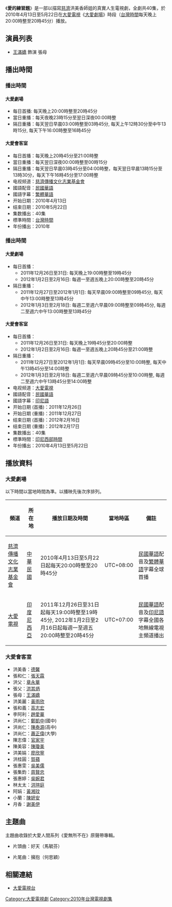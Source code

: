 {{Infobox Television
| show_name            = 愛的練習題
| 類型                  = 大愛真實人生劇場
| 主演                  = 參見演員列表 
| opentheme            = [[何思穎|何思穎]]〈拥抱〉
| endtheme             = 馬毓芬〈好天〉
| composer             = 
| country              = {{ROC-TW}}
| language             = [[國語|國語]]
| num_seasons          = <!-- or num_series -->
| num_episodes         = 40集
| location             = {{TWN}}
| runtime              = 45分鐘（含《大愛會客室》）
| company              = [[慈濟基金會|慈濟基金會]]
| distributor          = 
| channel              = [[大愛電視|大愛電視]]
| picture_format       = [[標準畫質電視|標準畫質電視]]
| audio_format         = 
| first_run            = {{TWN}}
| first_aired          = 2010年4月13日
| last_aired           = 2010年5月22日
| status               = 
}}
《'''愛的練習題'''》是一部以描寫[[慈濟|慈濟]]洪美香師姐的真實人生電視劇，全劇共40集，於2010年4月13日至5月22日在[[大愛電視|大愛電視]]《[[大愛劇場|大愛劇場]]》時段（[[台灣時間|台灣時間]]每天晚上20:00時整至20時45分）播放。

==演員列表==
*[[王滿嬌|王滿嬌]] 飾演 張母

==播出時間==
==={{TWN}}播出時間===
====大愛劇場====
*每日首播: 每天晚上20:00時整至20時45分
*當日重播：每天夜晚23時15分至翌日深夜00:00時整
*隔日重播：每天翌日早晨03:00時整至03時45分, 每天上午12時30分至中午13時15分, 每天下午16:00時整至16時45分
====大愛會客室====
*每日首播：每天晚上20時45分至21:00時整
*當日重播：每天翌日深夜00:00時整至00時15分
*隔日重播：每天翌日早晨03時45分至04:00時整，每天翌日早晨13時15分至13時30分，每天下午16時45分至17:00時整
*电视频道：[[大愛衛星電視|慈濟傳播文化志業基金會]]
*國語配音：[[中華民國國語|民國華語]]
*國語字幕：[[繁體中文|繁體華語]]
*开始日期：2010年4月13日
*结束日期：2010年5月22日
*集数播出：40集
*標準時間：[[台灣時間|台灣時間]]
*年份播出：2010年

==={{INA}}播出時間===
====大愛劇場====
*每日首播：
**2011年12月26日至31日: 每天晚上19:00時整至19時45分
**2012年1月2日至2月16日: 每週一至週五晚上20:00時整至20時45分
*隔日重播：
**2011年12月27日至2012年1月1日: 每天早晨09:00時整至09時45分, 每天中午13:00時整至13時45分
**2012年1月3日至2月18日: 每週二至週六早晨09:00時整至09時45分, 每週二至週六中午13:00時整至13時45分
====大愛會客室====
*每日首播：
**2011年12月26日至31日: 每天晚上19時45分至20:00時整
**2012年1月2日至2月16日: 每週一至週五晚上20時45分至21:00時整
*隔日重播：
**2011年12月27日至2012年1月1日: 每天早晨09時45分至10:00時整, 每天中午13時45分至14:00時整
**2012年1月3日至2月18日: 每週二至週六早晨09時45分至10:00時整, 每週二至週六中午13時45分至14:00時整
*电视频道：[[w:id:DAAI_TV|大愛電視]]
*國語配音：[[中華民國國語|民國華語]]
*國語字幕：[[印尼語|印尼語]]
*开始日期 (首播)：2011年12月26日
*开始日期 (重播)：2011年12月27日
*结束日期 (首播)：2012年2月16日
*结束日期 (重播)：2012年2月17日
*集数播出：40集
*標準時間：[[UTC+7|印尼西部時間]]
*年份播出：2010年4月13日至5月22日

==播放資料==
===大愛劇場===
以下時間以當地時間為準。以播映先後次序排列。

{| class="wikitable"
|-
! 頻道 || 所在地 || 播放日期及時間 || 當地時區 || 備註
|-
| [[大愛衛星電視|慈濟傳播文化志業基金會]] || [[中華民國|中華民國]] || 2010年4月13日至5月22日起每天20:00時整至20時45分|| UTC+08:00 || [[中華民國國語|民國華語]]配音及[[繁體中文|繁體華語]]字幕全球首播
|-
| [[w:id:DAAI_TV|大愛電視]] || [[印度尼西亞|印度尼西亞]] || 2011年12月26日至31日起每天19:00時整至19時45分, 2012年1月2日至2月16日起每週一至週五20:00時整至20時45分|| UTC+07:00 || [[中華民國國語|民國華語]]配音及[[印尼語|印尼語]]字幕全國各地無線電視主頻道播出
|}
===大愛會客室===
*洪美香：[[德馨|德馨]]
*張和仁：[[張天霖|張天霖]] 
*洪父：[[章永華|章永華]] 
*張父：[[洪其炳|洪其炳]] 
*張母：[[王滿嬌|王滿嬌]]
*洪美麗：[[黃雨欣|黃雨欣]] 
*張和義：[[高志宏|高志宏]] 
*李阿利：[[趙愛華|趙愛華]] 
*洪尚仁：[[鄭凱中|鄭凱中]](國中) 
*洪尚仁：[[陳泰源|陳泰源]](高中) 
*洪尚仁：[[蕭正偉|蕭正偉]](大學) 
*陳志偉：[[官家宇|官家宇]]
*陳美容：[[陳瓊美|陳瓊美]] 
*洪美娟：[[廖欣寧|廖欣寧]] 
*洪桂圓：[[賀蘋|賀蘋]] 
*張惠雯：[[吳美儒|吳美儒]] 
*張集鈞：[[周賢忠|周賢忠]] 
*張惠婷：[[吳婉君|吳婉君]] 
*林太太：[[洪瑄庭|洪瑄庭]] 
*阿娟：[[黃湘玟|黃湘玟]] 
*小蘭：[[陳妍安|陳妍安]] 
*月香：[[謝美伊|謝美伊]]
==主題曲==

主題曲收錄於大愛人間系列《愛無所不在》原聲帶專輯。
*片頭曲：好天（馬毓芬）

*片尾曲：擁抱（何思穎）
==相關連結==
*[http://www.newdaai.tv 大愛電視台] {{Wayback|url=http://www.newdaai.tv/ |date=20181215222326 }}

{{電視節目的變遷
|電視台=[[大愛電視台|大愛電視台]]
|播放檔次=八點檔（每天晚上8:00）節目
|節目名稱='''愛的練習題''' <br />2010年4月13日－2010年5月22日
|上一節目=[[愛在我心深處|愛在我心深處]] <br />2010年3月4日－2010年4月13日
|下一節目=[[情義月光|情義月光]] <br />2010年5月23日－2010年7月1日
}}
{{大愛劇場}}

{{DEFAULTSORT:Ai愛}}
[[Category:大愛電視劇|Category:大愛電視劇]]
[[Category:2010年台灣電視劇集|Category:2010年台灣電視劇集]]